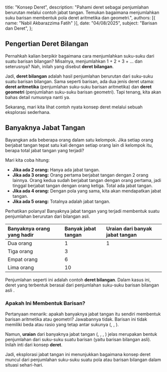   title: "Konsep Deret",
  description: "Pahami deret sebagai penjumlahan berurutan melalui contoh jabat tangan. Temukan bagaimana menjumlahkan suku barisan membentuk pola deret aritmetika dan geometri.",
  authors: [{ name: "Nabil Akbarazzima Fatih" }],
  date: "04/08/2025",
  subject: "Barisan dan Deret",
};

## Pengertian Deret Bilangan

Pernahkah kalian berpikir bagaimana cara menjumlahkan suku-suku dari suatu barisan bilangan? Misalnya, menjumlahkan 1 + 2 + 3 + ... dan seterusnya? Nah, inilah yang disebut **deret bilangan**.

Jadi, **deret bilangan** adalah hasil penjumlahan berurutan dari suku-suku suatu barisan bilangan. Sama seperti barisan, ada dua jenis deret utama: **deret aritmetika** (penjumlahan suku-suku barisan aritmetika) dan **deret geometri** (penjumlahan suku-suku barisan geometri). Tapi tenang, kita akan bahas detail rumusnya nanti ya.

Sekarang, mari kita lihat contoh nyata konsep deret melalui sebuah eksplorasi sederhana.

## Banyaknya Jabat Tangan

Bayangkan ada beberapa orang dalam satu kelompok. Jika setiap orang berjabat tangan tepat satu kali dengan setiap orang lain di kelompok itu, berapa total jabat tangan yang terjadi?

Mari kita coba hitung:

- **Jika ada 2 orang:** Hanya ada <InlineMath math="1" /> jabat tangan.
- **Jika ada 3 orang:** Orang pertama berjabat tangan dengan 2 orang lainnya. Orang kedua sudah berjabat tangan dengan orang pertama, jadi tinggal berjabat tangan dengan orang ketiga. Total ada <InlineMath math="2 + 1 = 3" /> jabat tangan.
- **Jika ada 4 orang:** Dengan pola yang sama, kita akan mendapatkan <InlineMath math="3 + 2 + 1 = 6" /> jabat tangan.
- **Jika ada 5 orang:** Totalnya adalah <InlineMath math="4 + 3 + 2 + 1 = 10" /> jabat tangan.

Perhatikan polanya! Banyaknya jabat tangan yang terjadi membentuk suatu penjumlahan berurutan dari bilangan asli.

| Banyaknya orang yang hadir | Banyak jabat tangan | Uraian dari banyak jabat tangan |
| :------------------------- | :------------------ | :------------------------------ |
| Dua orang                  | 1                   | 1                               |
| Tiga orang                 | 3                   | <InlineMath math="1+2" />       |
| Empat orang                | 6                   | <InlineMath math="1+2+3" />     |
| Lima orang                 | 10                  | <InlineMath math="1+2+3+4" />   |

Penjumlahan seperti <InlineMath math="1+2+3+4" /> ini adalah contoh **deret bilangan**. Dalam kasus ini, deret yang terbentuk berasal dari penjumlahan suku-suku barisan bilangan asli <InlineMath math="(1, 2, 3, 4, ...)" />.

### Apakah Ini Membentuk Barisan?

Pertanyaan menarik: apakah banyaknya jabat tangan <InlineMath math="(1, 3, 6, 10, ...)" /> itu sendiri membentuk barisan aritmetika atau geometri? Jawabannya tidak. Barisan ini tidak memiliki beda atau rasio yang tetap antar sukunya (<InlineMath math="3-1=2" />, <InlineMath math="6-3=3" />, <InlineMath math="10-6=4" />).

Namun, **uraian** dari banyaknya jabat tangan (<InlineMath math="1" />, <InlineMath math="1+2" />, <InlineMath math="1+2+3" />, <InlineMath math="1+2+3+4" />) jelas merupakan bentuk penjumlahan dari suku-suku suatu barisan (yaitu barisan bilangan asli). Inilah inti dari konsep **deret**.

Jadi, eksplorasi jabat tangan ini menunjukkan bagaimana konsep deret muncul dari penjumlahan suku-suku suatu pola atau barisan bilangan dalam situasi sehari-hari.
